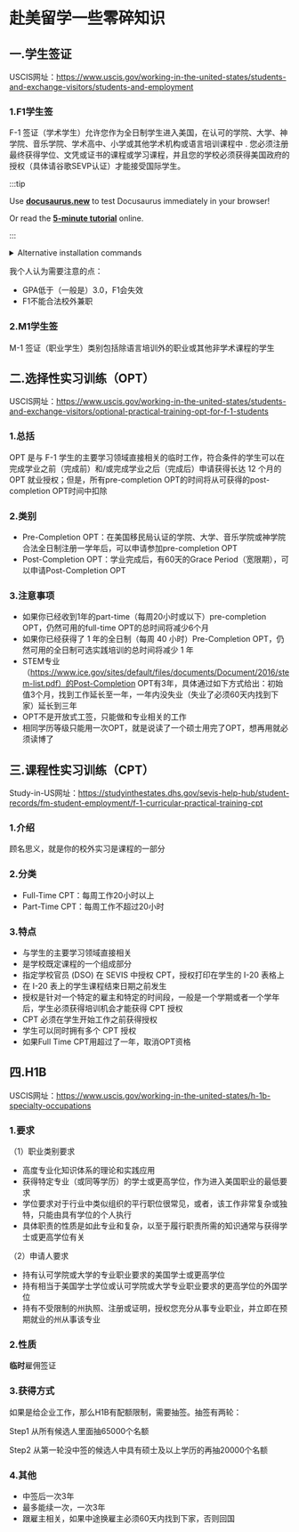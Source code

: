 # 赴美留学一些零碎知识

## 一.学生签证

USCIS网址：https://www.uscis.gov/working-in-the-united-states/students-and-exchange-visitors/students-and-employment

### 1.F1学生签

F-1 签证（学术学生）允许您作为全日制学生进入美国，在认可的学院、大学、神学院、音乐学院、学术高中、小学或其他学术机构或语言培训课程中 . 您必须注册最终获得学位、文凭或证书的课程或学习课程，并且您的学校必须获得美国政府的授权（具体请谷歌SEVP认证）才能接受国际学生。

:::tip

Use **[docusaurus.new](https://docusaurus.new)** to test Docusaurus immediately in your browser!

Or read the **[5-minute tutorial](https://tutorial.docusaurus.io)** online.

:::

<details>
  <summary>Alternative installation commands</summary>

You can also initialize a new project using your preferred project manager:

```bash npm2yarn
npm init docusaurus
```

</details>

我个人认为需要注意的点：

* GPA低于（一般是）3.0，F1会失效
* F1不能合法校外兼职

### 2.M1学生签

M-1 签证（职业学生）类别包括除语言培训外的职业或其他非学术课程的学生

## 二.选择性实习训练（OPT）

USCIS网址：https://www.uscis.gov/working-in-the-united-states/students-and-exchange-visitors/optional-practical-training-opt-for-f-1-students

### 1.总括

OPT 是与 F-1 学生的主要学习领域直接相关的临时工作，符合条件的学生可以在完成学业之前（完成前）和/或完成学业之后（完成后）申请获得长达 12 个月的 OPT 就业授权；但是，所有pre-completion OPT的时间将从可获得的post-completion OPT时间中扣除

### 2.类别

* Pre-Completion OPT：在美国移民局认证的学院、大学、音乐学院或神学院合法全日制注册一学年后，可以申请参加pre-completion OPT
* Post-Completion OPT：学业完成后，有60天的Grace Period（宽限期），可以申请Post-Completion OPT

### 3.注意事项

* 如果你已经收到1年的part-time（每周20小时或以下）pre-completion OPT，仍然可用的full-time OPT的总时间将减少6个月
* 如果你已经获得了 1 年的全日制（每周 40 小时）Pre-Completion OPT，仍然可用的全日制可选实践培训的总时间将减少 1 年
* STEM专业（https://www.ice.gov/sites/default/files/documents/Document/2016/stem-list.pdf）的Post-Completion OPT有3年，具体通过如下方式给出：初始值3个月，找到工作延长至一年，一年内没失业（失业了必须60天内找到下家）延长到三年
* OPT不是开放式工签，只能做和专业相关的工作
* 相同学历等级只能用一次OPT，就是说读了一个硕士用完了OPT，想再用就必须读博了

## 三.课程性实习训练（CPT）

Study-in-US网址：https://studyinthestates.dhs.gov/sevis-help-hub/student-records/fm-student-employment/f-1-curricular-practical-training-cpt

### 1.介绍

顾名思义，就是你的校外实习是课程的一部分

### 2.分类

* Full-Time CPT：每周工作20小时以上
* Part-Time CPT：每周工作不超过20小时

### 3.特点

* 与学生的主要学习领域直接相关
* 是学校既定课程的一个组成部分
* 指定学校官员 (DSO) 在 SEVIS 中授权 CPT，授权打印在学生的 I-20 表格上
* 在 I-20 表上的学生课程结束日期之前发生
* 授权是针对一个特定的雇主和特定的时间段，一般是一个学期或者一个学年后，学生必须获得培训机会才能获得 CPT 授权
* CPT 必须在学生开始工作之前获得授权
* 学生可以同时拥有多个 CPT 授权
* 如果Full Time CPT用超过了一年，取消OPT资格

## 四.H1B

USCIS网址：https://www.uscis.gov/working-in-the-united-states/h-1b-specialty-occupations

### 1.要求

（1）职业类别要求

* 高度专业化知识体系的理论和实践应用
* 获得特定专业（或同等学历）的学士或更高学位，作为进入美国职业的最低要求
* 学位要求对于行业中类似组织的平行职位很常见，或者，该工作非常复杂或独特，只能由具有学位的个人执行
* 具体职责的性质是如此专业和复杂，以至于履行职责所需的知识通常与获得学士或更高学位有关

（2）申请人要求

* 持有认可学院或大学的专业职业要求的美国学士或更高学位
* 持有相当于美国学士学位或认可学院或大学专业职业要求的更高学位的外国学位
* 持有不受限制的州执照、注册或证明，授权您充分从事专业职业，并立即在预期就业的州从事该专业

### 2.性质

**临时**雇佣签证

### 3.获得方式

如果是给企业工作，那么H1B有配额限制，需要抽签。抽签有两轮：

Step1 从所有候选人里面抽65000个名额

Step2 从第一轮没中签的候选人中具有硕士及以上学历的再抽20000个名额

### 4.其他

* 中签后一次3年
* 最多能续一次，一次3年
* 跟雇主相关，如果中途换雇主必须60天内找到下家，否则回国
